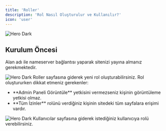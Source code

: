 ```yaml
---
title: 'Roller'
description: 'Rol Nasıl Oluşturulur ve Kullanılır?'
icon: 'user'
---
```

<img
className=""
src="/images/roles.png"
alt="Hero Dark"
/>

## Kurulum Öncesi

Alan adı ile nameserver bağlantısı yaparak sitenizi yayına almanız gerekmektedir.

<Steps>
<Step title="Rol Oluşturma">
<img
className=""
src="/images/roles.png"
alt="Hero Dark"
/>
  Roller sayfasına giderek yeni rol oluşturabilirsiniz. Rol oluştururken dikkat etmeniz gerekenler:
  <ul>
    <li>**Admin Paneli Görüntüle** yetkisini vermezseniz kişinin görüntüleme yetkisi olmaz.</li>
    <li>**Tüm İzinler** rolünü verdiğiniz kişinin sitedeki tüm sayfalara erişimi vardır.</li>
  </ul>
</Step>
<Step title="Rol Tanımlama">
  <img
className=""
src="/images/roles.png"
alt="Hero Dark"
/>
Kullanıcılar sayfasına giderek istediğiniz kullanıcıya rolü verebilirsiniz.
</Step>
</Steps>





